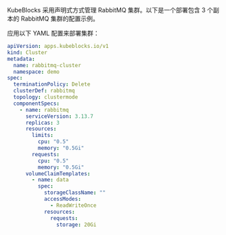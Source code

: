 KubeBlocks 采用声明式方式管理 RabbitMQ 集群。以下是一个部署包含 3 个副本的 RabbitMQ 集群的配置示例。

应用以下 YAML 配置来部署集群：

```yaml
apiVersion: apps.kubeblocks.io/v1
kind: Cluster
metadata:
  name: rabbitmq-cluster
  namespace: demo
spec:
  terminationPolicy: Delete
  clusterDef: rabbitmq
  topology: clustermode
  componentSpecs:
    - name: rabbitmq
      serviceVersion: 3.13.7
      replicas: 3
      resources:
        limits:
          cpu: "0.5"
          memory: "0.5Gi"
        requests:
          cpu: "0.5"
          memory: "0.5Gi"
      volumeClaimTemplates:
        - name: data
          spec:
            storageClassName: ""
            accessModes:
              - ReadWriteOnce
            resources:
              requests:
                storage: 20Gi
```

